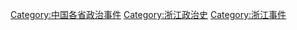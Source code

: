 [[Category:中国各省政治事件|Category:中国各省政治事件]]
[[Category:浙江政治史|Category:浙江政治史]]
[[Category:浙江事件|Category:浙江事件]]